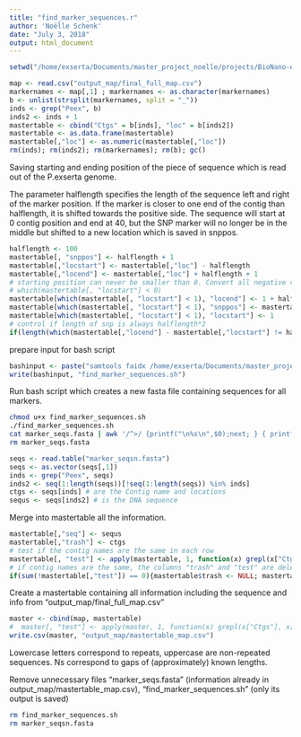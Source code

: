```yaml
---
title: "find_marker_sequences.r"
author: 'Noëlle Schenk'
date: "July 3, 2018"
output: html_document
---
```

```r
setwd("/home/exserta/Documents/master_project_noelle/projects/BioNano-exserta/GBS_LepMAP3")
```

```r
map <- read.csv("output_map/final_full_map.csv")
markernames <- map[,1] ; markernames <- as.character(markernames)
b <- unlist(strsplit(markernames, split = "_"))
inds <- grep("Peex", b)
inds2 <- inds + 1
mastertable <- cbind("Ctgs" = b[inds], "loc" = b[inds2])
mastertable <- as.data.frame(mastertable)
mastertable[,"loc"] <- as.numeric(mastertable[,"loc"])
rm(inds); rm(inds2); rm(markernames); rm(b); gc() 
```
Saving starting and ending position of the piece of sequence which is read out of the P.exserta genome.

The parameter halflength specifies the length of the sequence left and right of the marker position. If the marker is closer to one end of the contig than halflength, it is shifted towards the positive side. The sequence will start at 0 contig position and end at 40, but the SNP marker will no longer be in the middle but shifted to a new location which is saved in snppos.
```r
halflength <- 100
mastertable[, "snppos"] <- halflength + 1
mastertable[,"locstart"] <- mastertable[,"loc"] - halflength
mastertable[,"locend"] <- mastertable[,"loc"] + halflength + 1
# starting position can never be smaller than 0. Convert all negative values to 0
# which(mastertable[, "locstart"] < 0)
mastertable[which(mastertable[, "locstart"] < 1), "locend"] <- 1 + halflength*2 + 1
mastertable[which(mastertable[, "locstart"] < 1), "snppos"] <- mastertable[which(mastertable[, "locstart"] < 0), "snppos"] - mastertable[which(mastertable[, "locstart"] < 1), "locstart"]
mastertable[which(mastertable[, "locstart"] < 1), "locstart"] <- 1
# control if length of snp is always halflength*2
if(length(which(mastertable[,"locend"] - mastertable[,"locstart"] != halflength*2+1)) == 0){print("same lengths of all sequences")}
```
prepare input for bash script
```r
bashinput <- paste("samtools faidx /home/exserta/Documents/master_project_noelle/data/exserta_genome_NGS/P.EXSERTA.contigs.v1.1.3.fasta", paste(paste(mastertable[,1], mastertable[,"locstart"], sep = ":"), mastertable[,"locend"], sep="-"), ">> marker_seqs.fasta",sep=" ")
write(bashinput, "find_marker_sequences.sh")
```
Run bash script which creates a new fasta file containing sequences for all markers.
```bash
chmod u+x find_marker_sequences.sh
./find_marker_sequences.sh
cat marker_seqs.fasta | awk '/^>/ {printf("\n%s\n",$0);next; } { printf("%s",$0);}  END {printf("\n");}' > marker_seqsn.fasta
rm marker_seqs.fasta
```

```r
seqs <- read.table("marker_seqsn.fasta")
seqs <- as.vector(seqs[,1])
inds <- grep("Peex", seqs)
inds2 <- seq(1:length(seqs))[!seq(1:length(seqs)) %in% inds]
ctgs <- seqs[inds] # are the Contig name and locations
sequs <- seqs[inds2] # is the DNA sequence
```
Merge into mastertable all the information.
```r
mastertable[,"seq"] <- sequs
mastertable[,"trash"] <- ctgs
# test if the contig names are the same in each row
mastertable[, "test"] <- apply(mastertable, 1, function(x) grepl(x["Ctgs"], x["trash"]))
# if contig names are the same, the columns "trash" and "test" are deleted
if(sum(!mastertable[,"test"]) == 0){mastertable$trash <- NULL; mastertable$test <- NULL}
```

Create a mastertable containing all information including the sequence and info from "output_map/final_full_map.csv"
```r
master <- cbind(map, mastertable)
#  master[, "test"] <- apply(master, 1, function(x) grepl(x["Ctgs"], x["marker_name"])) ; sum(!master$test)
write.csv(master, "output_map/mastertable_map.csv")
```
Lowercase letters correspond to repeats, uppercase are non-repeated sequences. Ns correspond to gaps of (approximately) known lengths.

Remove unnecessary files "marker_seqs.fasta" (information already in output_map/mastertable_map.csv), "find_marker_sequences.sh" (only its output is saved)
```bash
rm find_marker_sequences.sh
rm marker_seqsn.fasta
```

